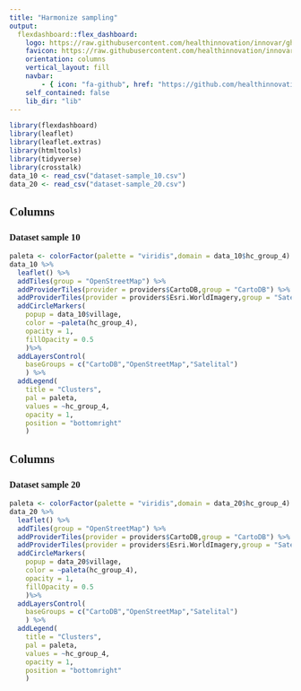 ```yaml
---
title: "Harmonize sampling"
output: 
  flexdashboard::flex_dashboard:
    logo: https://raw.githubusercontent.com/healthinnovation/innovar/gh-pages/apple-touch-icon-120x120.png
    favicon: https://raw.githubusercontent.com/healthinnovation/innovar/gh-pages/favicon.ico
    orientation: columns
    vertical_layout: fill
    navbar:
        - { icon: "fa-github", href: "https://github.com/healthinnovation", align: right}
    self_contained: false
    lib_dir: "lib"
---
```


<style>
@import url('https://fonts.googleapis.com/css2?family=Roboto+Slab&display=swap');
body{
    font-family: 'Roboto Slab', serif;
}

.navbar{
    padding-left: 28px;
}

.navbar-logo {
    margin-top: 3px;
    width: 45px;
    position: fixed;
    left: 0px;
    margin-bottom: 3px;
}

.navbar-inverse {
    background-color: #070807;
    border-color: #070807;
}
.navbar-inverse .navbar-brand {
    color: #ffffff;
}
.navbar-inverse .navbar-nav>.active>a, .navbar-inverse .navbar-nav>.active>a:hover, .navbar-inverse .navbar-nav>.active>a:focus {
    color: #ffffff;
    background-color: #ffffff2e;
}
.navbar-inverse .navbar-nav>li>a {
    color: #ffffff;
}
.navbar-inverse .navbar-brand:hover, .navbar-inverse .navbar-brand:focus {
    color: #ffffff;
    background-color: #ffffff00;
}
</style>

```r
library(flexdashboard)
library(leaflet)
library(leaflet.extras)
library(htmltools)
library(tidyverse)
library(crosstalk)
data_10 <- read_csv("dataset-sample_10.csv")
data_20 <- read_csv("dataset-sample_20.csv")
```

Columns {data-width=500}
-----------------------------------------------------------------------

### Dataset sample 10 <i class="fa fa-map" aria-hidden="true"></i>

```r

paleta <- colorFactor(palette = "viridis",domain = data_10$hc_group_4)
data_10 %>% 
  leaflet() %>% 
  addTiles(group = "OpenStreetMap") %>% 
  addProviderTiles(provider = providers$CartoDB,group = "CartoDB") %>%
  addProviderTiles(provider = providers$Esri.WorldImagery,group = "Satelital") %>% 
  addCircleMarkers(
    popup = data_10$village,
    color = ~paleta(hc_group_4),
    opacity = 1,
    fillOpacity = 0.5
    )%>% 
  addLayersControl(
    baseGroups = c("CartoDB","OpenStreetMap","Satelital")
    ) %>% 
  addLegend(
    title = "Clusters",
    pal = paleta,
    values = ~hc_group_4,
    opacity = 1,
    position = "bottomright"
    )

```


Columns {data-width=500}
-----------------------------------------------------------------------

### Dataset sample 20 <i class="fa fa-map" aria-hidden="true"></i>

```r
paleta <- colorFactor(palette = "viridis",domain = data_20$hc_group_4)
data_20 %>% 
  leaflet() %>% 
  addTiles(group = "OpenStreetMap") %>% 
  addProviderTiles(provider = providers$CartoDB,group = "CartoDB") %>%
  addProviderTiles(provider = providers$Esri.WorldImagery,group = "Satelital") %>% 
  addCircleMarkers(
    popup = data_20$village,
    color = ~paleta(hc_group_4),
    opacity = 1,
    fillOpacity = 0.5
    )%>% 
  addLayersControl(
    baseGroups = c("CartoDB","OpenStreetMap","Satelital")
    ) %>% 
  addLegend(
    title = "Clusters",
    pal = paleta,
    values = ~hc_group_4,
    opacity = 1,
    position = "bottomright"
    )

```
